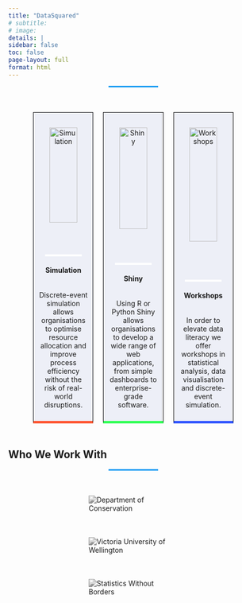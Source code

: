 ```yaml
---
title: "DataSquared"
# subtitle:
# image:
details: |
sidebar: false
toc: false
page-layout: full
format: html
---
```




```{=html}
<html lang="en">
<head>
    <meta charset="UTF-8">
    <meta name="viewport" content="width=device-width, initial-scale=1.0">
    <title>Landing Page</title>
    <style>

        .hero-section {
            background-color: #212529;
            color: white;
            text-align: center;
            padding: 100px 20px;
        }

        .container {
          display: flex;
          justify-content: space-between;
          gap: 20px;
          margin-top: 20px;
        }

        .box {
          padding: 10px;
          width: 430px;
          height: 600px;
          border: 0.25px solid #000;
          display: flex;
          flex-direction: column;
          align-items: center;
          text-align: center;
          background-color: #edeff7;
        }

        .box img {
          margin-top: 20px;
          width: 75%;
          height: auto;
          border-bottom: 4px solid #fff;
        }

        .box-text {
          
          margin-top: 10px;
          font-size: 20px;
        }

        .box1 {
          border-bottom: 5px solid #FF5733; /* Red-orange */
        }

        .box2 {
          border-bottom: 5px solid #33FF57; /* Green */
        }

        .box3 {
          border-bottom: 5px solid #3357FF; /* Blue */
        }
    </style>
</head>
<body>

    <!-- Hero Section
  <header class="hero-section">
      <div class="container">
          <h1><br>Empowering Decisions with Data: Expert R & Shiny Solutions</h1>
          <p>Quickly design and customize responsive mobile-first sites with Bootstrap, the world’s most popular front-end open source toolkit!</p>
          <a href="#" class="btn btn-primary">Get Started</a>
          <a href="#" class="btn btn-outline-light">Learn More</a>
      </div>
  </header> -->

  <div class="underline"></div>

<div class="container">
    <div class="box box1">
      <img src="./files/icon_gen/output/simulation_hex.png" alt="Simulation">
      <h4>Simulation</h4>
      <p>Discrete-event simulation allows organisations to optimise resource allocation and improve process efficiency without the risk of real-world disruptions.</p>
    </div>

    <div class="box box2">
      <img src="./files/icon_gen/output/shiny_hex.png" alt="Shiny">
      <h4>Shiny</h4>
      <p>Using R or Python Shiny allows organisations to develop a wide range of web applications, from simple dashboards to enterprise-grade software.</p>
    </div>

    <div class="box box3">
      <img src="./files/icon_gen/output/workshops_hex.png" alt="Workshops">
      <h4>Workshops</h4>
      <p>In order to elevate data literacy we offer workshops in statistical analysis, data visualisation and discrete-event simulation.</p>
    </div>
</div>

</body>
</html>
```

```{=html}
<!DOCTYPE html>
<html lang="en">
<head>
    <meta charset="UTF-8">
    <meta name="viewport" content="width=device-width, initial-scale=1.0">
    <title>Who We Work With</title>
    <style>
        /* body {
            font-family: Arial, sans-serif;
            text-align: center;
            margin: 0;
            padding: 0;
            background-color: #ffffff;
        } */

        .container {
            margin: 50px auto;
            width: 80%;
        }

        .underline {
            width: 100px;
            height: 3px;
            background-color: #1a9cf3;
            margin: 5px auto 30px auto;
        }

        .logos {
            display: flex;
            flex-wrap: wrap;
            justify-content: center;
            align-items: center;
            gap: 50px;
        }

        .logos img {
            max-width: 180px;
            height: auto;
            filter: grayscale(100%);
        }

    </style>
</head>
<body>
   <h2>Who We Work With</h2>
   <div class="underline"></div>

    <div class="container">
        <div class="logos">
            <img src="files/img/doc-logo.png" alt="Department of Conservation">
            <img src="files/img/vuw-logo.png" alt="Victoria University of Wellington">
            <img src="files/img/swb-logo.png" alt="Statistics Without Borders">
        </div>

    </div>

</body>
</html>
```
